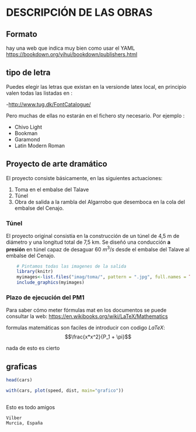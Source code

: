 # DESCRIPCIÓN DE LAS OBRAS \label{des}

## Formato
hay una web que indica muy bien como usar el YAML <https://bookdown.org/yihui/bookdown/publishers.html>

## tipo de letra
Puedes elegir las letras que existan en la versionde latex local, en principio valen todas las listadas en :
 
  -<http://www.tug.dk/FontCatalogue/>

Pero muchas de ellas no estarán en el fichero sty necesario.
Por ejemplo :

 - Chivo Light 
 - Bookman
 - Garamond
 - Latin Modern Roman


## Proyecto de arte dramático 
El proyecto consiste básicamente, en las siguientes actuaciones:

 1. Toma en el embalse del Talave
 2. Túnel
 3. Obra de salida a la rambla del Algarrobo que desemboca en la cola del embalse del Cenajo.


### Túnel

El proyecto original consistía en la construcción de un túnel de 4,5 m de diámetro y una longitud total de 7,5 km. Se diseñó una conducción **a presión** en túnel capaz de desaguar 60 $m^3/s$ desde el embalse del Talave al embalse del Cenajo.


```{r echo=FALSE,eval=TRUE,out.width="30%"}
    # Pintamos todas las imagenes de la salida
    library(knitr)
    myimages<-list.files("imag/toma/", pattern = ".jpg", full.names = TRUE)
    include_graphics(myimages)
```

### Plazo de ejecución del PM1

Para saber cómo meter fórmulas mat en los documentos se puede consultar la web:
<https://en.wikibooks.org/wiki/LaTeX/Mathematics>

formulas matemáticas son faciles de introducir con codigo $LaTeX$:
$$\frac{x*x^2}{P_1 + \pi}$$

nada de esto es cierto


## graficas

```{r}
head(cars)

with(cars, plot(speed, dist, main="grafico"))
     

```


Esto es todo amigos

```{block2, type='flushright', html.tag='p'}
Vilber 
Murcia, España
```

